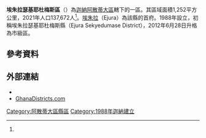 {{Infobox settlement
|name=埃朱拉瑟基耶杜梅斯區
|settlement_type = [[縣區_(迦納)|縣區]]
|native_name = Ejura Sekyedumase Municipal District
|nickname = 
|image_skyline = 
|image_size = 
|image_caption =
|image_flag = 
|image_seal =
|image_map = Districts of the Ashanti Region (2012).svg
|map_caption = 阿散蒂大區縣區
|pushpin_map=Ghana
|pushpin_map_caption =埃朱拉瑟基耶杜梅斯區在迦納的位置
|subdivision_type   = 國家
|subdivision_name   = 迦納
|subdivision_type1= [[加纳行政区划|大區]]
|subdivision_name1=[[阿散蒂大區|阿散蒂大區]]
|subdivision_type2= 首府
|subdivision_name2=[[埃朱拉|埃朱拉]]
|leader_title = 行政首長
|leader_name = Joshua Ayarkwa
|established_title =
|established_date = 
|area_total_km2 = 1,252
|population_as_of = 2021
|population_footnotes =<ref name="citypopulation">{{Cite web|url=http://www.citypopulation.de/en/ghana/admin/|title=Ghana: Administrative Division|publisher=City Population|accessdate=2022-02-02|archive-date=2021-11-23|archive-url=https://web.archive.org/web/20211123184626/https://citypopulation.de/en/ghana/admin/|dead-url=no}}</ref>
|population_total = 137,672
|population_density_km2 = auto
|timezone =GMT
|utc_offset = +0
|website = http://esma.gov.gh
}}

'''埃朱拉瑟基耶杜梅斯區'''（{{lang-en|Ejura Sekyedumase Municipal District}}）為[[迦納|迦納]][[阿散蒂大區|阿散蒂大區]]轄下的一區。其區域面積1,252平方公里，2021年人口137,672人<ref name=citypopulation/>。[[埃朱拉|埃朱拉]]（Ejura）為該縣的首府。1988年設立，初稱埃朱拉瑟基耶杜梅斯縣（Ejura Sekyedumase District），2012年6月28日升格為市級區。

==參考資料==
{{reflist}}

==外部連結==
* {{statoids|id=ygh|title=Districts of Ghana}}
* [https://web.archive.org/web/20051220143612/http://www.ghanadistricts.com/index.asp GhanaDistricts.com]

{{阿散蒂大區縣區}}

{{DEFAULTSORT:Ejisu-Juaben}}
[[Category:阿散蒂大區縣區|Category:阿散蒂大區縣區]]
[[Category:1988年迦納建立|Category:1988年迦納建立]]

{{Ghana-geo-stub}}